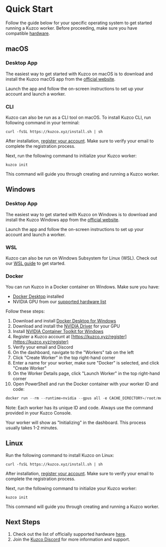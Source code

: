 
# Quick Start

Follow the guide below for your specific operating system to get started running a Kuzco worker. Before proceeding, make sure you have compatible [hardware](/hardware).

<WIP />

## macOS

### Desktop App

The easiest way to get started with Kuzco on macOS is to download and install the Kuzco macOS app from the [official website](https://kuzco.xyz/download).

Launch the app and follow the on-screen instructions to set up your account and launch a worker.

### CLI

Kuzco can also be run as a CLI tool on macOS. To install Kuzco CLI, run following command in your terminal:

```
curl -fsSL https://kuzco.xyz/install.sh | sh
```

After installation, [register your account](https://kuzco.xyz/register). Make sure to verify your email to complete the registration process.

Next, run the following command to initialize your Kuzco worker:

```
kuzco init
```

This command will guide you through creating and running a Kuzco worker.

## Windows

### Desktop App

The easiest way to get started with Kuzco on Windows is to download and install the Kuzco Windows app from the [official website](https://kuzco.xyz/download).

Launch the app and follow the on-screen instructions to set up your account and launch a worker.

### WSL

Kuzco can also be run on Windows Subsystem for Linux (WSL). Check out our [WSL guide](/wsl-setup) to get started.

### Docker

You can run Kuzco in a Docker container on Windows. Make sure you have:
- [Docker Desktop](https://www.docker.com/products/docker-desktop/) installed
- NVIDIA GPU from our [supported hardware list](/hardware)

Follow these steps:
1. Download and install [Docker Desktop for Windows](https://www.docker.com/products/docker-desktop)
2. Download and install the [NVIDIA Driver](https://www.nvidia.com/download/index.aspx) for your GPU
3. Install [NVIDIA Container Toolkit for Windows](https://docs.nvidia.com/datacenter/cloud-native/container-toolkit/install-guide.html#docker)
4. Register a Kuzco account at [https://kuzco.xyz/register](https://kuzco.xyz/register)
5. Verify your email and Discord
6. On the dashboard, navigate to the "Workers" tab on the left
7. Click "Create Worker" in the top right-hand corner
8. Enter a name for your worker, make sure "Docker" is selected, and click "Create Worker"
9. On the Worker Details page, click "Launch Worker" in the top right-hand corner
10. Open PowerShell and run the Docker container with your worker ID and code:
```powershell
docker run --rm --runtime=nvidia --gpus all -e CACHE_DIRECTORY=/root/models -v ${HOME}/.kuzco/models:/root/models kuzcoxyz/amd64-ollama-nvidia-worker --worker <workerid> --code <code>
```
Note: Each worker has its unique ID and code. Always use the command provided in your Kuzco Console.

Your worker will show as "Initializing" in the dashboard. This process usually takes 1-2 minutes.

## Linux

Run the following command to install Kuzco on Linux:

```
curl -fsSL https://kuzco.xyz/install.sh | sh
```

After installation, [register your account](https://kuzco.xyz/register). Make sure to verify your email to complete the registration process.

Next, run the following command to initialize your Kuzco worker:

```
kuzco init
```

This command will guide you through creating and running a Kuzco worker.

## Next Steps

1. Check out the list of officially supported hardware [here](https://docs.kuzco.xyz/hardware).
2. Join the [Kuzco Discord](https://discord.gg/kuzco) for more information and support.
